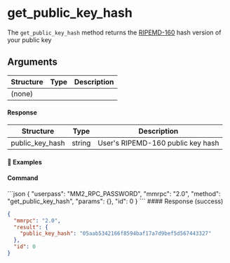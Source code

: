 
# get\_public\_key\_hash

The `get_public_key_hash` method returns the [RIPEMD-160](https://en.bitcoin.it/wiki/RIPEMD-160) hash version of your public key

## Arguments

| Structure | Type | Description |
| --------- | ---- | ----------- |
| (none)    |      |             |

#### Response

| Structure         | Type   | Description                       |
| ----------------- | ------ | --------------------------------- |
| public\_key\_hash | string | User's RIPEMD-160 public key hash |

#### 📌 Examples

#### Command

<CodeGroup title="" tag="POST" label="get_public_key_hash" mm2MethodDecorate="true">
  ```json
  {
    "userpass": "MM2_RPC_PASSWORD",
    "mmrpc": "2.0",
    "method": "get_public_key_hash",
    "params": {},
    "id": 0
  }
  ```
</CodeGroup>

<CollapsibleSection expandedText="Hide Response" collapsedText="Show Response">
  #### Response (success)

  ```json
  {
    "mmrpc": "2.0",
    "result": {
      "public_key_hash": "05aab5342166f8594baf17a7d9bef5d567443327"
    },
    "id": 0
  }
  ```
</CollapsibleSection>
